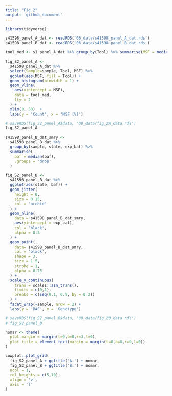 ```yaml
---
title: "Fig 2"
output: 'github_document'
---
```



```r
library(tidyverse)

s41598_panel_A_dat <- readRDS('06_data/s41598_panel_A_dat.rds')
s41598_panel_B_dat <- readRDS('06_data/s41598_panel_B_dat.rds')
```


```r

tool_med <- s1_panel_A_dat %>% group_by(Tool) %>% summarise(MSF = median(MSF))

fig_S2_panel_A <-
  s41598_panel_A_dat %>% 
  select(Sample=sample, Tool, MSF) %>% 
  ggplot(aes(MSF, fill = Tool)) +
  geom_histogram(binwidth = 1) +
  geom_vline(
    aes(xintercept = MSF),
    data = tool_med,
    lty = 2
  ) +
  xlim(0, 50)  +
  labs(y = 'Count', x = 'MSF (%)')

# saveRDS(fig_S2_panel_A$data, '09_data/fig_2A_data.rds')
fig_S2_panel_A
```


```r

s41598_panel_B_dat_smry <-
  s41598_panel_B_dat %>% 
  group_by(sample, state, exp_baf) %>% 
  summarise(
    baf = median(baf),
    .groups = 'drop'
  )

fig_S2_panel_B <-
  s41598_panel_B_dat %>% 
  ggplot(aes(state, baf)) +
  geom_jitter(
    height = 0, 
    size = 0.15, 
    col = 'orchid'
  ) +
  geom_hline(
    data = s41598_panel_B_dat_smry,
    aes(yintercept = exp_baf),
    col = 'black',
    alpha = 0.5
  ) +
  geom_point(
    data= s41598_panel_B_dat_smry,
    col = 'black',
    shape = 3,
    size = 1.5,
    stroke = 1,
    alpha = 0.75
  ) +
  scale_y_continuous(
    trans = scales::asn_trans(),
    limits = c(0,1),
    breaks = c(seq(0.1, 0.9, by = 0.2))
  ) +
  facet_wrap(~sample, nrow = 2) +
  labs(y = 'BAF', x = 'Genotype')

# saveRDS(fig_S2_panel_B$data, '09_data/fig_2B_data.rds')
# fig_S2_panel_B
```


```r
nomar <- theme(
  plot.margin = margin(t=0,b=0,r=3,l=0),
  plot.title = element_text(margin = margin(t=0,b=0,r=0,l=0))
)

cowplot::plot_grid(
  fig_S2_panel_A + ggtitle('A.') + nomar,
  fig_S2_panel_B + ggtitle('B.') + nomar,
  ncol = 1,
  rel_heights = c(5,10),
  align = 'v',
  axis = 'l'
)
```

